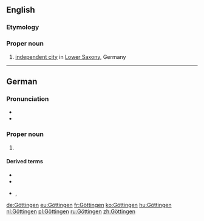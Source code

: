 ==English==

===Etymology===
{{etyl|de|en}}

===Proper noun===
{{en-proper noun}}

# [[independent city]] in [[Lower Saxony]], Germany

----

==German==
{{wikipedia}}
{{wikipedia|lang=de}}

===Pronunciation===
* {{IPA|/ˈɡœtɪŋən/|lang=de}}
* {{audio|De-Göttingen.ogg|Audio|lang=de}}

===Proper noun===
{{de-proper noun|n}}

# {{l|en|Göttingen}} {{gloss|[[independent city]] in [[Lower Saxony]], Germany}}

====Derived terms====
* {{l|de|Göttinger}}
* {{l|de|göttingisch}}
* {{l|de|göttingensch}}, {{l|de|göttingen'sch}}

{{catlangcode|de|Cities|Germany}}

[[de:Göttingen]]
[[eu:Göttingen]]
[[fr:Göttingen]]
[[ko:Göttingen]]
[[hu:Göttingen]]
[[nl:Göttingen]]
[[pl:Göttingen]]
[[ru:Göttingen]]
[[zh:Göttingen]]